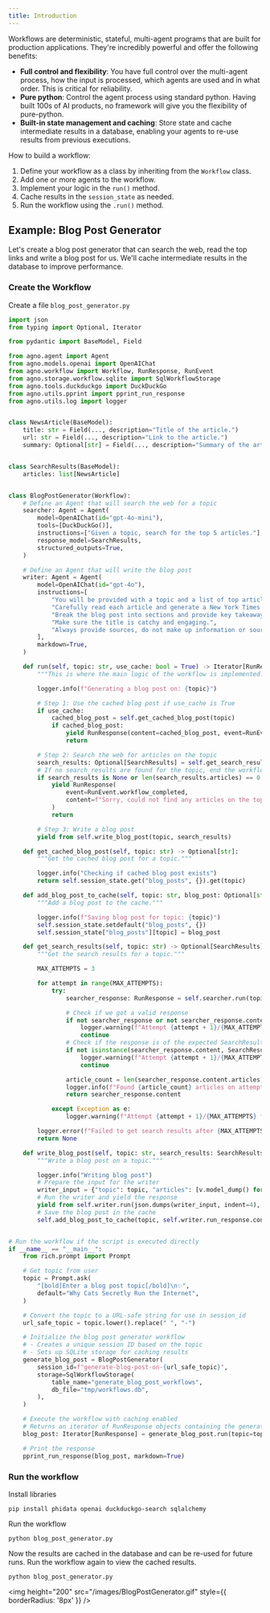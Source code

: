 ```yaml
---
title: Introduction
---
```


Workflows are deterministic, stateful, multi-agent programs that are built for production applications. They're incredibly powerful and offer the following benefits:

- **Full control and flexibility**: You have full control over the multi-agent process, how the input is processed, which agents are used and in what order. This is critical for reliability.
- **Pure python**: Control the agent process using standard python. Having built 100s of AI products, no framework will give you the flexibility of pure-python.
- **Built-in state management and caching**: Store state and cache intermediate results in a database, enabling your agents to re-use results from previous executions.

How to build a workflow:
1. Define your workflow as a class by inheriting from the `Workflow` class.
2. Add one or more agents to the workflow.
3. Implement your logic in the `run()` method.
4. Cache results in the `session_state` as needed.
5. Run the workflow using the `.run()` method.

## Example: Blog Post Generator

Let's create a blog post generator that can search the web, read the top links and write a blog post for us. We'll cache intermediate results in the database to improve performance.

### Create the Workflow

Create a file `blog_post_generator.py`

```python blog_post_generator.py
import json
from typing import Optional, Iterator

from pydantic import BaseModel, Field

from agno.agent import Agent
from agno.models.openai import OpenAIChat
from agno.workflow import Workflow, RunResponse, RunEvent
from agno.storage.workflow.sqlite import SqlWorkflowStorage
from agno.tools.duckduckgo import DuckDuckGo
from agno.utils.pprint import pprint_run_response
from agno.utils.log import logger


class NewsArticle(BaseModel):
    title: str = Field(..., description="Title of the article.")
    url: str = Field(..., description="Link to the article.")
    summary: Optional[str] = Field(..., description="Summary of the article if available.")


class SearchResults(BaseModel):
    articles: list[NewsArticle]


class BlogPostGenerator(Workflow):
    # Define an Agent that will search the web for a topic
    searcher: Agent = Agent(
        model=OpenAIChat(id="gpt-4o-mini"),
        tools=[DuckDuckGo()],
        instructions=["Given a topic, search for the top 5 articles."],
        response_model=SearchResults,
        structured_outputs=True,
    )

    # Define an Agent that will write the blog post
    writer: Agent = Agent(
        model=OpenAIChat(id="gpt-4o"),
        instructions=[
            "You will be provided with a topic and a list of top articles on that topic.",
            "Carefully read each article and generate a New York Times worthy blog post on that topic.",
            "Break the blog post into sections and provide key takeaways at the end.",
            "Make sure the title is catchy and engaging.",
            "Always provide sources, do not make up information or sources.",
        ],
        markdown=True,
    )

    def run(self, topic: str, use_cache: bool = True) -> Iterator[RunResponse]:
        """This is where the main logic of the workflow is implemented."""

        logger.info(f"Generating a blog post on: {topic}")

        # Step 1: Use the cached blog post if use_cache is True
        if use_cache:
            cached_blog_post = self.get_cached_blog_post(topic)
            if cached_blog_post:
                yield RunResponse(content=cached_blog_post, event=RunEvent.workflow_completed)
                return

        # Step 2: Search the web for articles on the topic
        search_results: Optional[SearchResults] = self.get_search_results(topic)
        # If no search_results are found for the topic, end the workflow
        if search_results is None or len(search_results.articles) == 0:
            yield RunResponse(
                event=RunEvent.workflow_completed,
                content=f"Sorry, could not find any articles on the topic: {topic}",
            )
            return

        # Step 3: Write a blog post
        yield from self.write_blog_post(topic, search_results)

    def get_cached_blog_post(self, topic: str) -> Optional[str]:
        """Get the cached blog post for a topic."""

        logger.info("Checking if cached blog post exists")
        return self.session_state.get("blog_posts", {}).get(topic)

    def add_blog_post_to_cache(self, topic: str, blog_post: Optional[str]):
        """Add a blog post to the cache."""

        logger.info(f"Saving blog post for topic: {topic}")
        self.session_state.setdefault("blog_posts", {})
        self.session_state["blog_posts"][topic] = blog_post

    def get_search_results(self, topic: str) -> Optional[SearchResults]:
        """Get the search results for a topic."""

        MAX_ATTEMPTS = 3

        for attempt in range(MAX_ATTEMPTS):
            try:
                searcher_response: RunResponse = self.searcher.run(topic)

                # Check if we got a valid response
                if not searcher_response or not searcher_response.content:
                    logger.warning(f"Attempt {attempt + 1}/{MAX_ATTEMPTS}: Empty searcher response")
                    continue
                # Check if the response is of the expected SearchResults type
                if not isinstance(searcher_response.content, SearchResults):
                    logger.warning(f"Attempt {attempt + 1}/{MAX_ATTEMPTS}: Invalid response type")
                    continue

                article_count = len(searcher_response.content.articles)
                logger.info(f"Found {article_count} articles on attempt {attempt + 1}")
                return searcher_response.content

            except Exception as e:
                logger.warning(f"Attempt {attempt + 1}/{MAX_ATTEMPTS} failed: {str(e)}")

        logger.error(f"Failed to get search results after {MAX_ATTEMPTS} attempts")
        return None

    def write_blog_post(self, topic: str, search_results: SearchResults) -> Iterator[RunResponse]:
        """Write a blog post on a topic."""

        logger.info("Writing blog post")
        # Prepare the input for the writer
        writer_input = {"topic": topic, "articles": [v.model_dump() for v in search_results.articles]}
        # Run the writer and yield the response
        yield from self.writer.run(json.dumps(writer_input, indent=4), stream=True)
        # Save the blog post in the cache
        self.add_blog_post_to_cache(topic, self.writer.run_response.content)


# Run the workflow if the script is executed directly
if __name__ == "__main__":
    from rich.prompt import Prompt

    # Get topic from user
    topic = Prompt.ask(
        "[bold]Enter a blog post topic[/bold]\n✨",
        default="Why Cats Secretly Run the Internet",
    )

    # Convert the topic to a URL-safe string for use in session_id
    url_safe_topic = topic.lower().replace(" ", "-")

    # Initialize the blog post generator workflow
    # - Creates a unique session ID based on the topic
    # - Sets up SQLite storage for caching results
    generate_blog_post = BlogPostGenerator(
        session_id=f"generate-blog-post-on-{url_safe_topic}",
        storage=SqlWorkflowStorage(
            table_name="generate_blog_post_workflows",
            db_file="tmp/workflows.db",
        ),
    )

    # Execute the workflow with caching enabled
    # Returns an iterator of RunResponse objects containing the generated content
    blog_post: Iterator[RunResponse] = generate_blog_post.run(topic=topic, use_cache=True)

    # Print the response
    pprint_run_response(blog_post, markdown=True)
```

### Run the workflow

Install libraries

```shell
pip install phidata openai duckduckgo-search sqlalchemy
```

Run the workflow

```shell
python blog_post_generator.py
```

Now the results are cached in the database and can be re-used for future runs. Run the workflow again to view the cached results.

```shell
python blog_post_generator.py
```

<img
  height="200"
  src="/images/BlogPostGenerator.gif"
  style={{ borderRadius: '8px' }}
/>

